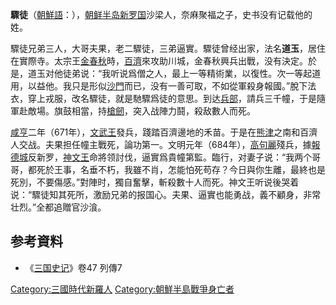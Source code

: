 '''驟徒'''（[[朝鮮語|朝鮮語]]：{{lang|ko|'''취도'''}}），[[朝鲜半岛|朝鲜半岛]][[新罗国|新罗国]]沙梁人，奈麻聚福之子，史书没有记载他的姓。

驟徒兄弟三人，大哥夫果，老二驟徒，三弟逼實。驟徒曾经出家，法名'''道玉'''，居住在實際寺。太宗王[[金春秋|金春秋]]時，[[百濟|百濟]]來攻助川城，金春秋興兵出戰，没有決定。於是，道玉对他徒弟说：“我听说爲僧之人，最上一等精術業，以復性。次一等起道用，以益他。我只是形似[[沙門|沙門]]而已，没有一善可取，不如從軍殺身報國。”脫下法衣，穿上戎服，改名驟徒，就是馳驟爲徒的意思。到达[[兵部|兵部]]，請兵三千幢，于是隨軍赴敵場。旗鼓相當，持[[槍|槍]][[劒|劒]]，突入战陣力鬪，殺敌數人而死。

[[咸亨|咸亨]]二年（671年），[[文武王|文武王]]發兵，踐踏百濟邊地的禾苗。于是在[[熊津|熊津]]之南和百濟人交战。夫果担任幢主戰死，論功第一。文明元年（684年），[[高句麗|高句麗]]殘兵，據[[报德国|報德城]]反新罗，[[神文王|神文王]]命將领討伐，逼實爲貴幢第監。臨行，对妻子说：“我两个哥哥，都死於王事，名垂不朽，我雖不肖，怎能怕死苟存？今日與你生離，最終也是死別，不要傷感。”對陣时，獨自奮擊，斬殺數十人而死。神文王听说後哭着说：“驟徒知其死所，激励兄弟的报国心。夫果、逼實也能勇战，義不顧身，非常壮烈。”全都追贈官沙湌。

== 参考資料 ==
*《[[三国史记|三国史记]]》卷47 列傳7

{{DEFAULTSORT:Z}}
[[Category:三國時代新羅人|Category:三國時代新羅人]]
[[Category:朝鮮半島戰爭身亡者|Category:朝鮮半島戰爭身亡者]]